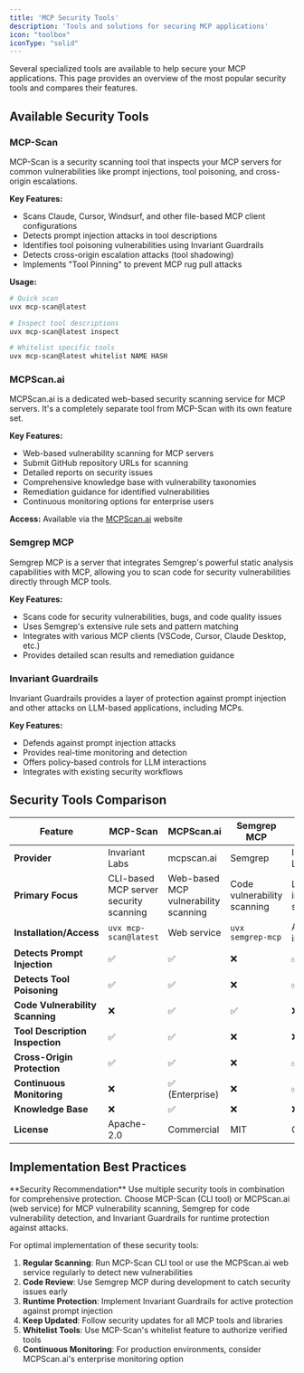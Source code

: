 ```yaml
---
title: 'MCP Security Tools'
description: 'Tools and solutions for securing MCP applications'
icon: "toolbox"
iconType: "solid"
---
```


Several specialized tools are available to help secure your MCP applications. This page provides an overview of the most popular security tools and compares their features.

## <Icon icon="radar" iconType="solid" /> Available Security Tools

### MCP-Scan

MCP-Scan is a security scanning tool that inspects your MCP servers for common vulnerabilities like prompt injections, tool poisoning, and cross-origin escalations.

**Key Features:**
- Scans Claude, Cursor, Windsurf, and other file-based MCP client configurations
- Detects prompt injection attacks in tool descriptions
- Identifies tool poisoning vulnerabilities using Invariant Guardrails
- Detects cross-origin escalation attacks (tool shadowing)
- Implements "Tool Pinning" to prevent MCP rug pull attacks

**Usage:**
```bash
# Quick scan
uvx mcp-scan@latest

# Inspect tool descriptions
uvx mcp-scan@latest inspect

# Whitelist specific tools
uvx mcp-scan@latest whitelist NAME HASH
```

### MCPScan.ai

MCPScan.ai is a dedicated web-based security scanning service for MCP servers. It's a completely separate tool from MCP-Scan with its own feature set.

**Key Features:**
- Web-based vulnerability scanning for MCP servers
- Submit GitHub repository URLs for scanning
- Detailed reports on security issues
- Comprehensive knowledge base with vulnerability taxonomies 
- Remediation guidance for identified vulnerabilities
- Continuous monitoring options for enterprise users

**Access:**
Available via the [MCPScan.ai](https://mcpscan.ai) website

### Semgrep MCP

Semgrep MCP is a server that integrates Semgrep's powerful static analysis capabilities with MCP, allowing you to scan code for security vulnerabilities directly through MCP tools.

**Key Features:**
- Scans code for security vulnerabilities, bugs, and code quality issues
- Uses Semgrep's extensive rule sets and pattern matching
- Integrates with various MCP clients (VSCode, Cursor, Claude Desktop, etc.)
- Provides detailed scan results and remediation guidance

### Invariant Guardrails

Invariant Guardrails provides a layer of protection against prompt injection and other attacks on LLM-based applications, including MCPs.

**Key Features:**
- Defends against prompt injection attacks
- Provides real-time monitoring and detection
- Offers policy-based controls for LLM interactions
- Integrates with existing security workflows

## <Icon icon="table" iconType="solid" /> Security Tools Comparison

| Feature | MCP-Scan | MCPScan.ai | Semgrep MCP | Invariant Guardrails |
|---------|----------|------------|-------------|----------------------|
| **Provider** | Invariant Labs | mcpscan.ai | Semgrep | Invariant Labs |
| **Primary Focus** | CLI-based MCP server security scanning | Web-based MCP vulnerability scanning | Code vulnerability scanning | LLM interaction security |
| **Installation/Access** | `uvx mcp-scan@latest` | Web service | `uvx semgrep-mcp` | API integration |
| **Detects Prompt Injection** | ✅ | ✅ | ❌ | ✅ |
| **Detects Tool Poisoning** | ✅ | ✅ | ❌ | ✅ |
| **Code Vulnerability Scanning** | ❌ | ✅ | ✅ | ❌ |
| **Tool Description Inspection** | ✅ | ✅ | ❌ | ❌ |
| **Cross-Origin Protection** | ✅ | ✅ | ❌ | ✅ |
| **Continuous Monitoring** | ❌ | ✅ (Enterprise) | ❌ | ✅ |
| **Knowledge Base** | ❌ | ✅ | ❌ | ❌ |
| **License** | Apache-2.0 | Commercial | MIT | Commercial |

## <Icon icon="shield-check" iconType="solid" /> Implementation Best Practices

<Tip>
**Security Recommendation**  
Use multiple security tools in combination for comprehensive protection. Choose MCP-Scan (CLI tool) or MCPScan.ai (web service) for MCP vulnerability scanning, Semgrep for code vulnerability detection, and Invariant Guardrails for runtime protection against attacks.
</Tip>

For optimal implementation of these security tools:

1. **Regular Scanning**: Run MCP-Scan CLI tool or use the MCPScan.ai web service regularly to detect new vulnerabilities
2. **Code Review**: Use Semgrep MCP during development to catch security issues early
3. **Runtime Protection**: Implement Invariant Guardrails for active protection against prompt injection
4. **Keep Updated**: Follow security updates for all MCP tools and libraries
5. **Whitelist Tools**: Use MCP-Scan's whitelist feature to authorize verified tools
6. **Continuous Monitoring**: For production environments, consider MCPScan.ai's enterprise monitoring option 